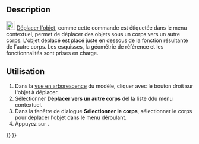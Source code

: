 <languages/>
{{Docnav/fr
|[[PartDesign_MoveTip/fr|Fonction résultante]]
|[[PartDesign_MoveFeatureInTree/fr|Déplacer après une autre fonction]]
|[[PartDesign_Workbench/fr|Atelier PartDesign]]
|IconL=PartDesign_MoveTip.svg
|IconR=PartDesign_MoveFeatureInTree.svg
|IconC=Workbench_PartDesign.svg
}}

{{GuiCommand/fr
|Name=PartDesign MoveFeature
|Name/fr=PartDesign Déplacer l'objet
|MenuLocation=Menu contextuel → Déplacer l'objet vers…
|Workbenches=[[PartDesign_Workbench/fr|PartDesign]]
|Version=0.17
|SeeAlso=[[PartDesign_MoveTip/fr|PartDesign Fonction résultante]], [[PartDesign_MoveFeatureInTree/fr|PartDesign Déplacer après une autre fonction]]
}}

==Description==

[[File:PartDesign_MoveFeature.svg|24px]] [[PartDesign_MoveFeature/fr|Déplacer l'objet]], comme cette commande est étiquetée dans le menu contextuel, permet de déplacer des objets sous un corps vers un autre corps. L'objet déplacé est placé juste en dessous de la fonction résultante de l'autre corps. Les esquisses, la géométrie de référence et les fonctionnalités sont prises en charge.

<span id="Usage"></span>
==Utilisation==

# Dans la [[tree view/fr|vue en arborescence]] du modèle, cliquer avec le bouton droit sur l'objet à déplacer.
# Sélectionner '''Déplacer vers un autre corps''' del la liste ddu menu contextuel.
# Dans la fenêtre de dialogue '''Sélectionner le corps''', sélectionner le corps pour déplacer l'objet dans le menu déroulant.
# Appuyez sur {{Button|OK}}.


{{Docnav/fr
|[[PartDesign_MoveTip/fr|Fonction résultante]]
|[[PartDesign_MoveFeatureInTree/fr|Déplacer après une autre fonction]]
|[[PartDesign_Workbench/fr|Atelier PartDesign]]
|IconL=PartDesign_MoveTip.svg
|IconR=PartDesign_MoveFeatureInTree.svg
|IconC=Workbench_PartDesign.svg
}}

{{PartDesign Tools navi{{#translation:}}}}
{{Userdocnavi{{#translation:}}}}